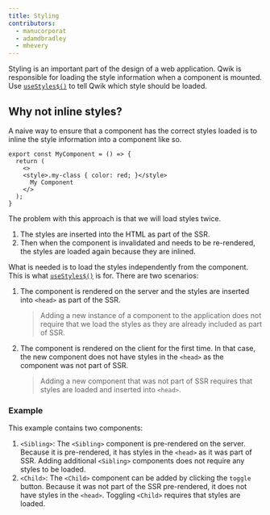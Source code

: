 ```yaml
---
title: Styling
contributors:
  - manucorporat
  - adamdbradley
  - mhevery
---
```


Styling is an important part of the design of a web application. Qwik is responsible for loading the style information when a component is mounted. Use [`useStyles$()`](/docs/(qwik)/components/styles/index.mdx#usestyles) to tell Qwik which style should be loaded.

## Why not inline styles?

A naive way to ensure that a component has the correct styles loaded is to inline the style information into a component like so.

```tsx
export const MyComponent = () => {
  return (
    <>
    <style>.my-class { color: red; }</style>
      My Component
    </>
  );
}
```

The problem with this approach is that we will load styles twice.

1. The styles are inserted into the HTML as part of the SSR.
2. Then when the component is invalidated and needs to be re-rendered, the styles are loaded again because they are inlined.

What is needed is to load the styles independently from the component. This is what [`useStyles$()`](/docs/(qwik)/components/styles/index.mdx#usestyles) is for. There are two scenarios:

1. The component is rendered on the server and the styles are inserted into `<head>` as part of the SSR.
   > Adding a new instance of a component to the application does not require that we load the styles as they are already included as part of SSR.
2. The component is rendered on the client for the first time. In that case, the new component does not have styles in the `<head>` as the component was not part of SSR.
   > Adding a new component that was not part of SSR requires that styles are loaded and inserted into `<head>`.

### Example

This example contains two components:

1. `<Sibling>`: The `<Sibling>` component is pre-rendered on the server. Because it is pre-rendered, it has styles in the `<head>` as it was part of SSR. Adding additional `<Sibling>` components does not require any styles to be loaded.
2. `<Child>`: The `<Child>` component can be added by clicking the `toggle` button. Because it was not part of the SSR pre-rendered, it does not have styles in the `<head>`. Toggling `<Child>` requires that styles are loaded.
